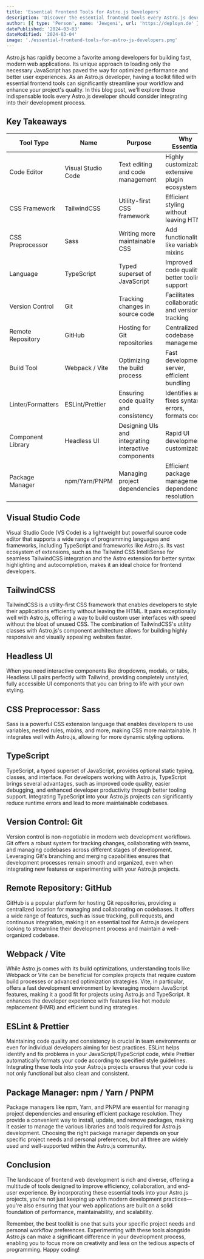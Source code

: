 ```yaml
---
title: 'Essential Frontend Tools for Astro.js Developers'
description: 'Discover the essential frontend tools every Astro.js developer should consider integrating into their development process.'
author: [{ type: 'Person', name: 'Jewgeni', url: 'https://deployn.de' }]
datePublished: '2024-03-03'
dateModified: '2024-03-04'
image: './essential-frontend-tools-for-astro-js-developers.png'
---
```


Astro.js has rapidly become a favorite among developers for building fast, modern web applications. Its unique approach to loading only the necessary JavaScript has paved the way for optimized performance and better user experiences. As an Astro.js developer, having a toolkit filled with essential frontend tools can significantly streamline your workflow and enhance your project's quality. In this blog post, we'll explore those indispensable tools every Astro.js developer should consider integrating into their development process.

## Key Takeaways

| Tool Type         | Name               | Purpose                                              | Why Essential                                       |
| ----------------- | ------------------ | ---------------------------------------------------- | --------------------------------------------------- |
| Code Editor       | Visual Studio Code | Text editing and code management                     | Highly customizable, extensive plugin ecosystem     |
| CSS Framework     | TailwindCSS        | Utility-first CSS framework                          | Efficient styling without leaving HTML              |
| CSS Preprocessor  | Sass               | Writing more maintainable CSS                        | Add functionalities like variables, mixins          |
| Language          | TypeScript         | Typed superset of JavaScript                         | Improved code quality, better tooling support       |
| Version Control   | Git                | Tracking changes in source code                      | Facilitates collaboration and version tracking      |
| Remote Repository | GitHub             | Hosting for Git repositories                         | Centralized codebase management                     |
| Build Tool        | Webpack / Vite     | Optimizing the build process                         | Fast development server, efficient bundling         |
| Linter/Formatters | ESLint/Prettier    | Ensuring code quality and consistency                | Identifies and fixes syntax errors, formats code    |
| Component Library | Headless UI        | Designing UIs and integrating interactive components | Rapid UI development, customizable                  |
| Package Manager   | npm/Yarn/PNPM      | Managing project dependencies                        | Efficient package management, dependency resolution |

## Visual Studio Code

Visual Studio Code (VS Code) is a lightweight but powerful source code editor that supports a wide range of programming languages and frameworks, including TypeScript and frameworks like Astro.js. Its vast ecosystem of extensions, such as the Tailwind CSS IntelliSense for seamless TailwindCSS integration and the Astro extension for better syntax highlighting and autocompletion, makes it an ideal choice for frontend developers.

## TailwindCSS

TailwindCSS is a utility-first CSS framework that enables developers to style their applications efficiently without leaving the HTML. It pairs exceptionally well with Astro.js, offering a way to build custom user interfaces with speed without the bloat of unused CSS. The combination of TailwindCSS's utility classes with Astro.js's component architecture allows for building highly responsive and visually appealing websites faster.

## Headless UI

When you need interactive components like dropdowns, modals, or tabs, Headless UI pairs perfectly with Tailwind, providing completely unstyled, fully accessible UI components that you can bring to life with your own styling.

## CSS Preprocessor: Sass

Sass is a powerful CSS extension language that enables developers to use variables, nested rules, mixins, and more, making CSS more maintainable. It integrates well with Astro.js, allowing for more dynamic styling options.

## TypeScript

TypeScript, a typed superset of JavaScript, provides optional static typing, classes, and interface. For developers working with Astro.js, TypeScript brings several advantages, such as improved code quality, easier debugging, and enhanced developer productivity through better tooling support. Integrating TypeScript into your Astro.js projects can significantly reduce runtime errors and lead to more maintainable codebases.

## Version Control: Git

Version control is non-negotiable in modern web development workflows. Git offers a robust system for tracking changes, collaborating with teams, and managing codebases across different stages of development. Leveraging Git's branching and merging capabilities ensures that development processes remain smooth and organized, even when integrating new features or experimenting with your Astro.js projects.

## Remote Repository: GitHub

GitHub is a popular platform for hosting Git repositories, providing a centralized location for managing and collaborating on codebases. It offers a wide range of features, such as issue tracking, pull requests, and continuous integration, making it an essential tool for Astro.js developers looking to streamline their development process and maintain a well-organized codebase.

## Webpack / Vite

While Astro.js comes with its build optimizations, understanding tools like Webpack or Vite can be beneficial for complex projects that require custom build processes or advanced optimization strategies. Vite, in particular, offers a fast development environment by leveraging modern JavaScript features, making it a good fit for projects using Astro.js and TypeScript. It enhances the developer experience with features like hot module replacement (HMR) and efficient bundling strategies.

## ESLint & Prettier

Maintaining code quality and consistency is crucial in team environments or even for individual developers aiming for best practices. ESLint helps identify and fix problems in your JavaScript/TypeScript code, while Prettier automatically formats your code according to specified style guidelines. Integrating these tools into your Astro.js projects ensures that your code is not only functional but also clean and consistent.

## Package Manager: npm / Yarn / PNPM

Package managers like npm, Yarn, and PNPM are essential for managing project dependencies and ensuring efficient package resolution. They provide a convenient way to install, update, and remove packages, making it easier to manage the various libraries and tools required for Astro.js development. Choosing the right package manager depends on your specific project needs and personal preferences, but all three are widely used and well-supported within the Astro.js community.

## Conclusion

The landscape of frontend web development is rich and diverse, offering a multitude of tools designed to improve efficiency, collaboration, and end-user experience. By incorporating these essential tools into your Astro.js projects, you're not just keeping up with modern development practices—you're also ensuring that your web applications are built on a solid foundation of performance, maintainability, and scalability.

Remember, the best toolkit is one that suits your specific project needs and personal workflow preferences. Experimenting with these tools alongside Astro.js can make a significant difference in your development process, enabling you to focus more on creativity and less on the tedious aspects of programming. Happy coding!
